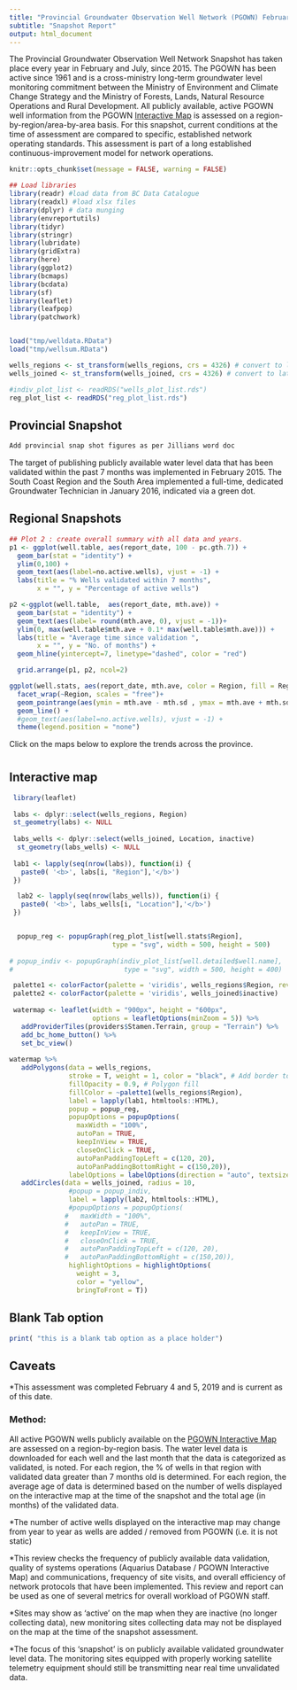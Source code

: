 ```yaml
---
title: "Provincial Groundwater Observation Well Network (PGOWN) February 2020"
subtitle: "Snapshot Report" 
output: html_document
---
```

<!--
Copyright 2019 Province of British Columbia

Licensed under the Apache License, Version 2.0 (the "License");
you may not use this file except in compliance with the License.
You may obtain a copy of the License at

http://www.apache.org/licenses/LICENSE-2.0

Unless required by applicable law or agreed to in writing, software distributed under the License is distributed on an "AS IS" BASIS,
WITHOUT WARRANTIES OR CONDITIONS OF ANY KIND, either express or implied.
See the License for the specific language governing permissions and limitations under the License.
-->

The Provincial Groundwater Observation Well Network Snapshot has taken place every year in February and July, since 2015. The PGOWN has been active since 1961 and is a cross-ministry long-term groundwater level monitoring commitment between the Ministry of Environment and Climate Change Strategy and the Ministry of Forests, Lands, Natural Resource Operations and Rural Development. All publicly available, active PGOWN well information from the PGOWN [Interactive Map](https://governmentofbc.maps.arcgis.com/apps/webappviewer/index.html?id=b53cb0bf3f6848e79d66ffd09b74f00d) is assessed on a region-by-region/area-by-area basis. For this snapshot, current conditions at the time of assessment are compared to specific, established network operating standards. This assessment is part of a long established continuous-improvement model for network operations.

```r
knitr::opts_chunk$set(message = FALSE, warning = FALSE)

```


```r

## Load libraries
library(readr) #load data from BC Data Catalogue
library(readxl) #load xlsx files
library(dplyr) # data munging
library(envreportutils)
library(tidyr)
library(stringr)
library(lubridate)
library(gridExtra)
library(here) 
library(ggplot2)
library(bcmaps)
library(bcdata)
library(sf)
library(leaflet)
library(leafpop)
library(patchwork)


load("tmp/welldata.RData")
load("tmp/wellsum.RData")

wells_regions <- st_transform(wells_regions, crs = 4326) # convert to lat/long
wells_joined <- st_transform(wells_joined, crs = 4326) # convert to lat/long

#indiv_plot_list <- readRDS("wells_plot_list.rds")
reg_plot_list <- readRDS("reg_plot_list.rds")

```

## Provincial Snapshot 

```r
Add provincial snap shot figures as per Jillians word doc
```


The target of publishing publicly available water level data that has been validated within the past 7 months was implemented in February 2015. The South Coast Region and the South Area implemented a full-time, dedicated Groundwater Technician in January 2016, indicated via a green dot.


## Regional Snapshots



```r

## Plot 2 : create overall summary with all data and years.
p1 <- ggplot(well.table, aes(report_date, 100 - pc.gth.7)) +
  geom_bar(stat = "identity") +
  ylim(0,100) +
  geom_text(aes(label=no.active.wells), vjust = -1) +
  labs(title = "% Wells validated within 7 months",
       x = "", y = "Percentage of active wells")

p2 <-ggplot(well.table,  aes(report_date, mth.ave)) +
  geom_bar(stat = "identity") +
  geom_text(aes(label= round(mth.ave, 0), vjust = -1))+
  ylim(0, max(well.table$mth.ave + 0.1* max(well.table$mth.ave))) +
  labs(title = "Average time since validation ",
       x = "", y = "No. of months") +
  geom_hline(yintercept=7, linetype="dashed", color = "red")

  grid.arrange(p1, p2, ncol=2)

```

```r

ggplot(well.stats, aes(report_date, mth.ave, color = Region, fill = Region, shape = Region)) +
  facet_wrap(~Region, scales = "free")+
  geom_pointrange(aes(ymin = mth.ave - mth.sd , ymax = mth.ave + mth.sd )) +
  geom_line() +
  #geom_text(aes(label=no.active.wells), vjust = -1) +
  theme(legend.position = "none")


```








Click on the maps below to explore the trends across the province.

# {.tabset .tabset-fade}

##  Interactive map 

```r
 library(leaflet)
 
 labs <- dplyr::select(wells_regions, Region)
 st_geometry(labs) <- NULL
 
 labs_wells <- dplyr::select(wells_joined, Location, inactive)
  st_geometry(labs_wells) <- NULL
 
 lab1 <- lapply(seq(nrow(labs)), function(i) {
   paste0( '<b>', labs[i, "Region"],'</b>') 
 })

  lab2 <- lapply(seq(nrow(labs_wells)), function(i) {
   paste0( '<b>', labs_wells[i, "Location"],'</b>') 
 }) 


  popup_reg <- popupGraph(reg_plot_list[well.stats$Region], 
                          type = "svg", width = 500, height = 500)
  
# popup_indiv <- popupGraph(indiv_plot_list[well.detailed$well.name], 
#                            type = "svg", width = 500, height = 400)

 palette1 <- colorFactor(palette = 'viridis', wells_regions$Region, reverse = TRUE)
 palette2 <- colorFactor(palette = 'viridis', wells_joined$inactive)
 
 watermap <- leaflet(width = "900px", height = "600px", 
                     options = leafletOptions(minZoom = 5)) %>%  
   addProviderTiles(providers$Stamen.Terrain, group = "Terrain") %>%
   add_bc_home_button() %>%
   set_bc_view()
 
watermap %>% 
   addPolygons(data = wells_regions, 
               stroke = T, weight = 1, color = "black", # Add border to polygons
               fillOpacity = 0.9, # Polygon fill
               fillColor = ~palette1(wells_regions$Region),
               label = lapply(lab1, htmltools::HTML),
               popup = popup_reg,
               popupOptions = popupOptions(
                 maxWidth = "100%", 
                 autoPan = TRUE,
                 keepInView = TRUE,
                 closeOnClick = TRUE,
                 autoPanPaddingTopLeft = c(120, 20),
                 autoPanPaddingBottomRight = c(150,20)),
               labelOptions = labelOptions(direction = "auto", textsize = "12px")) %>%
   addCircles(data = wells_joined, radius = 10, 
               #popup = popup_indiv,
               label = lapply(lab2, htmltools::HTML),
               #popupOptions = popupOptions(
              #   maxWidth = "100%", 
              #   autoPan = TRUE,
              #   keepInView = TRUE,
              #   closeOnClick = TRUE,
              #   autoPanPaddingTopLeft = c(120, 20),
              #   autoPanPaddingBottomRight = c(150,20)),
               highlightOptions = highlightOptions( 
                 weight = 3,
                 color = "yellow",
                 bringToFront = T)) 

```

## Blank Tab option 

```r

print( "this is a blank tab option as a place holder")

```


## Caveats 

*This assessment was completed February 4 and 5, 2019 and is current as of this date.

### Method: 
All active PGOWN wells publicly available on the [PGOWN Interactive Map](https://governmentofbc.maps.arcgis.com/apps/webappviewer/index.html?id=b53cb0bf3f6848e79d66ffd09b74f00d) are assessed on a region-by-region basis. The water level data is downloaded for each well and the last month that the data is categorized as validated, is noted. For each region, the % of wells in that region with validated data greater than 7 months old is determined. For each region, the average age of data is determined based on the number of wells displayed on the interactive map at the time of the snapshot and the total age (in months) of the validated data.

*The number of active wells displayed on the interactive map may change from year to year as wells are added / removed from PGOWN (i.e. it is not static)

*This review checks the frequency of publicly available data validation, quality of systems operations (Aquarius Database / PGOWN Interactive Map) and communications, frequency of site visits, and overall efficiency of network protocols that have been implemented. This review and report can be used as one of several metrics for overall workload of PGOWN staff.

*Sites may show as ‘active’ on the map when they are inactive (no longer collecting data), new monitoring sites collecting data may not be displayed on the map at the time of the snapshot assessment.

*The focus of this ‘snapshot’ is on publicly available validated groundwater level data. The monitoring sites equipped with properly working satellite telemetry equipment should still be transmitting near real time unvalidated data.


